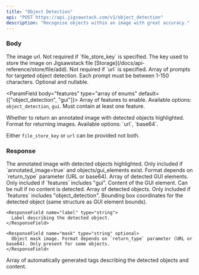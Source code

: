 ```yaml
---
title: "Object Detection"
api: "POST https://api.jigsawstack.com/v1/object_detection"
description: "Recognise objects within an image with great accuracy."
---
```



### Body

<ParamField body="url" type="string">
  The image url. Not required if `file_store_key` is specified.
</ParamField>

<ParamField body="file_store_key" type="string">
  The key used to store the image on Jigsawstack file
  [Storage](/docs/api-reference/store/file/add). Not required if `url` is
  specified.
</ParamField>

<ParamField body="prompts" type="array of strings" optional>
  Array of prompts for targeted object detection. Each prompt must be between 1-150 characters. Optional and nullable.
</ParamField>

<ParamField body="features" type="array of enums" default={["object_detection", "gui"]}>
  Array of features to enable. Available options: `object_detection`, `gui`. Must contain at least one feature.
</ParamField>

<ParamField body="annotated_image" type="boolean" default="false">
  Whether to return an annotated image with detected objects highlighted.
</ParamField>

<ParamField body="return_type" type="enum" default="url">
  Format for returning images. Available options: `url`, `base64`.
</ParamField>

<Info>Either `file_store_key` or `url` can be provided not both.</Info>

<Snippet file="header.mdx" />

### Response

<BasicResponse />

<ResponseField name="annotated_image" type="string" >
  The annotated image with detected objects highlighted. Only included if `annotated_image=true` and objects/gui_elements exist. Format depends on `return_type` parameter (URL or base64).
</ResponseField>

<ResponseField name="gui_elements" type="array">
  Array of detected GUI elements. Only included if `features` includes "gui".
  <Expandable title="GuiElement Object">
    <Bounds />
    <ResponseField name="content" type="string | null">
      Content of the GUI element. Can be null if no content is detected.
    </ResponseField>
  </Expandable>
</ResponseField>

<ResponseField name="objects" type="array" optional>
  Array of detected objects. Only included if `features` includes "object_detection".
  <Expandable title="DetectedObject Object">
    <ResponseField name="bounds" type="object">
      Bounding box coordinates for the detected object (same structure as GUI element bounds).
    </ResponseField>
    
    <ResponseField name="label" type="string">
      Label describing the detected object.
    </ResponseField>
    
    <ResponseField name="mask" type="string" optional>
      Object mask image. Format depends on `return_type` parameter (URL or base64). Only present for some objects.
    </ResponseField>
  </Expandable>
</ResponseField>

<ResponseField name="tags" type="string[]" optional>
  Array of automatically generated tags describing the detected objects and content.
</ResponseField>

<ObjectDetectionSnippet />
